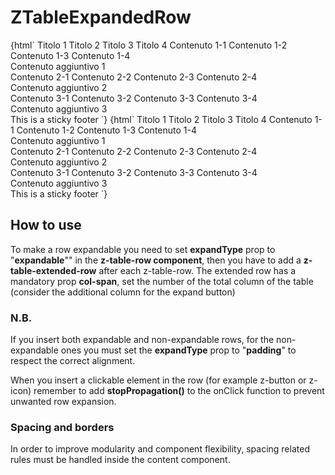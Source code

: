 
<Meta
  title="Table/ZTableExpandedRow"
  component="z-table-expanded-row"
/>

# ZTableExpandedRow

<Preview>
  <Story name="ZTableExpandedRow-all-expanded">
    {html`<style>
        .expanded-row-content {
          margin: 0 calc(var(--space-unit) * 2) 0 calc(var(--space-unit) * 2);
          padding: calc(var(--space-unit) * 2) 0 calc(var(--space-unit) * 2) 0;
          border-top: 1px solid var(--gray200);
        }
      </style>
      <z-table bordered="true">
        <z-table-head>
          <z-table-header-row expandable="true">
            <z-table-header>
              <span>Titolo 1</span>
            </z-table-header>
            <z-table-header>
              <span>Titolo 2</span>
            </z-table-header>
            <z-table-header>
              <span>Titolo 3</span>
            </z-table-header>
            <z-table-header>
              <span>Titolo 4</span>
            </z-table-header>
          </z-table-header-row>
        </z-table-head>
        <z-table-body>
          <z-table-row expanded-type="expandable">
            <z-table-cell>
              <span>Contenuto 1-1</span>
            </z-table-cell>
            <z-table-cell>
              <span>Contenuto 1-2</span>
            </z-table-cell>
            <z-table-cell>
              <span>Contenuto 1-3</span>
            </z-table-cell>
            <z-table-cell>
              <span>Contenuto 1-4</span>
            </z-table-cell>
          </z-table-row>
          <z-table-expanded-row col-span="5">
            <div class="expanded-row-content">Contenuto aggiuntivo 1</div>
          </z-table-expanded-row>
          <z-table-row expanded-type="expandable">
            <z-table-cell>
              <span>Contenuto 2-1</span>
            </z-table-cell>
            <z-table-cell>
              <span>Contenuto 2-2</span>
            </z-table-cell>
            <z-table-cell>
              <span>Contenuto 2-3</span>
            </z-table-cell>
            <z-table-cell>
              <span>Contenuto 2-4</span>
            </z-table-cell>
          </z-table-row>
          <z-table-expanded-row col-span="5">
            <div class="expanded-row-content">Contenuto aggiuntivo 2</div>
          </z-table-expanded-row>
          <z-table-row expanded-type="expandable">
            <z-table-cell>
              <span>Contenuto 3-1</span>
            </z-table-cell>
            <z-table-cell>
              <span>Contenuto 3-2</span>
            </z-table-cell>
            <z-table-cell>
              <span>Contenuto 3-3</span>
            </z-table-cell>
            <z-table-cell>
              <span>Contenuto 3-4</span>
            </z-table-cell>
          </z-table-row>
          <z-table-expanded-row col-span="5">
            <div class="expanded-row-content">Contenuto aggiuntivo 3</div>
          </z-table-expanded-row>
        </z-table-body>
        <z-table-sticky-footer slot="sticky-footer">
          <span>This is a sticky footer</span>
        </z-table-sticky-footer>
      </z-table>`}
  </Story>
  <Story name="ZTableExpandedRow-mix">
    {html`<style>
        .expanded-row-content {
          margin: 0 calc(var(--space-unit) * 2) 0 calc(var(--space-unit) * 2);
          padding: calc(var(--space-unit) * 2) 0 calc(var(--space-unit) * 2) 0;
          border-top: 1px solid var(--gray200);
        }
      </style>
      <z-table bordered="true">
        <z-table-head>
          <z-table-header-row expandable="true">
            <z-table-header>
              <span>Titolo 1</span>
            </z-table-header>
            <z-table-header>
              <span>Titolo 2</span>
            </z-table-header>
            <z-table-header>
              <span>Titolo 3</span>
            </z-table-header>
            <z-table-header>
              <span>Titolo 4</span>
            </z-table-header>
          </z-table-header-row>
        </z-table-head>
        <z-table-body>
          <z-table-row expanded-type="padding">
            <z-table-cell>
              <span>Contenuto 1-1</span>
            </z-table-cell>
            <z-table-cell>
              <span>Contenuto 1-2</span>
            </z-table-cell>
            <z-table-cell>
              <span>Contenuto 1-3</span>
            </z-table-cell>
            <z-table-cell>
              <span>Contenuto 1-4</span>
            </z-table-cell>
          </z-table-row>
          <z-table-expanded-row col-span="5">
            <div>Contenuto aggiuntivo 1</div>
          </z-table-expanded-row>
          <z-table-row expanded-type="expandable">
            <z-table-cell>
              <span>Contenuto 2-1</span>
            </z-table-cell>
            <z-table-cell>
              <span>Contenuto 2-2</span>
            </z-table-cell>
            <z-table-cell>
              <span>Contenuto 2-3</span>
            </z-table-cell>
            <z-table-cell>
              <span>Contenuto 2-4</span>
            </z-table-cell>
          </z-table-row>
          <z-table-expanded-row col-span="5">
            <div class="expanded-row-content">Contenuto aggiuntivo 2</div>
          </z-table-expanded-row>
          <z-table-row expanded-type="padding">
            <z-table-cell>
              <span>Contenuto 3-1</span>
            </z-table-cell>
            <z-table-cell>
              <span>Contenuto 3-2</span>
            </z-table-cell>
            <z-table-cell>
              <span>Contenuto 3-3</span>
            </z-table-cell>
            <z-table-cell>
              <span>Contenuto 3-4</span>
            </z-table-cell>
          </z-table-row>
          <z-table-expanded-row col-span="5">
            <div>Contenuto aggiuntivo 3</div>
          </z-table-expanded-row>
        </z-table-body>
        <z-table-sticky-footer slot="sticky-footer">
          <span>This is a sticky footer</span>
        </z-table-sticky-footer>
      </z-table>`}
  </Story>
</Preview>

<Props of="z-table-expanded-row" />

## How to use

To make a row expandable you need to set **expandType** prop to "**expandable**"" in the **z-table-row component**, then
you have to add a **z-table-extended-row** after each z-table-row.
The extended row has a mandatory prop **col-span**, set the number of the total column of the table (consider the additional column for the
expand button)

### N.B.

If you insert both expandable and non-expandable rows, for the non-expandable ones you must set the **expandType** prop to "**padding**"
to respect the correct alignment.

When you insert a clickable element in the row (for example z-button or z-icon) remember to add **stopPropagation()**
to the onClick function to prevent unwanted row expansion.

### Spacing and borders

In order to improve modularity and component flexibility, spacing related rules must be handled inside the content component.
